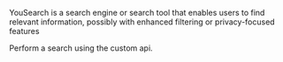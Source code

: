 YouSearch is a search engine or search tool that enables users to find relevant information, possibly with enhanced filtering or privacy-focused features

<Accordion title="My Custom Search">
Perform a search using the custom api.
</Accordion>

